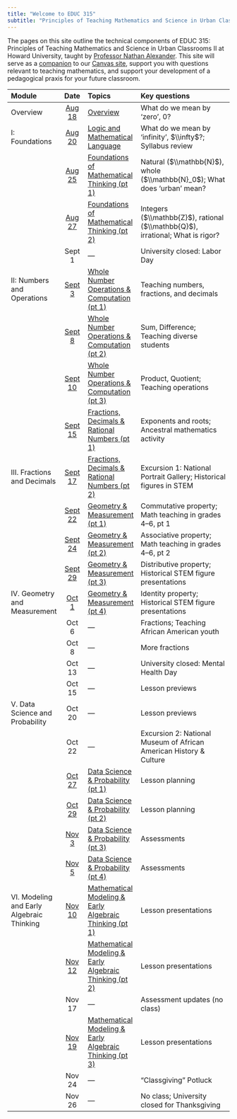 ```yaml
---
title: "Welcome to EDUC 315"
subtitle: "Principles of Teaching Mathematics and Science in Urban Classrooms II"
---
```


The pages on this site outline the technical components of EDUC 315: Principles of Teaching Mathematics and Science in Urban Classrooms II at Howard University, taught by [Professor Nathan Alexander](https://professornaite.github.io){target="_blank"}. This site will serve as a <u>companion</u> to our [Canvas site](https://canvas.howard.edu/courses/61566){target="_blank"}, support you with questions relevant to teaching mathematics, and support your development of a pedagogical praxis for your future classroom.

::: column-screen-inset-right
| Module | Date | Topics | Key questions |
|:--------|:---:|:--------|:-------------------|
| Overview                                      | [Aug 18](modules/module00.html) | [Overview](modules/module00.html)                                  | What do we mean by ‘zero’, $0$?                                |
| I: Foundations                                       | [Aug 20](modules/module01.html) | [Logic and Mathematical Language](modules/module01.html)           | What do we mean by ‘infinity’, $\\infty$?; Syllabus review      |
|        | [Aug 25](modules/module02.html) | [Foundations of Mathematical Thinking (pt 1)](modules/module02.html) | Natural ($\\mathbb{N}$), whole ($\\mathbb{N}_0$); What does 'urban' mean? |
|        | [Aug 27](modules/module02.html) | [Foundations of Mathematical Thinking (pt 2)](modules/module02.html) | Integers ($\\mathbb{Z}$), rational ($\\mathbb{Q}$), irrational; What is rigor? |
|                                              | Sept 1      | —                                                                      | University closed: Labor Day                                    |
|  II: Numbers and Operations        | [Sept 3](modules/module03.html) | [Whole Number Operations & Computation (pt 1)](modules/module03.html)     | Teaching numbers, fractions, and decimals                       |
|    | [Sept 8](modules/module03.html#sum-and-difference) | [Whole Number Operations & Computation (pt 2)](modules/module03.html#sum-and-difference) | Sum, Difference; Teaching diverse students                      |
|       | [Sept 10](modules/module03.html#product-and-quotient) | [Whole Number Operations & Computation (pt 3)](modules/module03.html#product-and-quotient) | Product, Quotient; Teaching operations                          |
|    | [Sept 15](modules/module03.html#exponents-and-roots) | [Fractions, Decimals & Rational Numbers (pt 1)](modules/module03.html#exponents-and-roots) | Exponents and roots; Ancestral mathematics activity             |
| III. Fractions and Decimals    | [Sept 17](modules/module03.html#stem-figures-and-history) | [Fractions, Decimals & Rational Numbers (pt 2)](modules/module03.html#stem-figures-and-history) | Excursion 1: National Portrait Gallery; Historical figures in STEM |
|                   | [Sept 22](modules/module04.html) | [Geometry & Measurement (pt 1)](modules/module04.html)                   | Commutative property; Math teaching in grades 4–6, pt 1         |
|                   | [Sept 24](modules/module04.html) | [Geometry & Measurement (pt 2)](modules/module04.html)                   | Associative property; Math teaching in grades 4–6, pt 2         |
|                    | [Sept 29](modules/module04.html) | [Geometry & Measurement (pt 3)](modules/module04.html)                   | Distributive property; Historical STEM figure presentations      |
|  IV. Geometry and Measurement              | [Oct 1](modules/module04.html)   | [Geometry & Measurement (pt 4)](modules/module04.html)                   | Identity property; Historical STEM figure presentations          |
|                                              | Oct 6       | —                                                                      | Fractions; Teaching African American youth                      |
|                                              | Oct 8       | —                                                                      | More fractions                                                  |
|                                              | Oct 13      | —                                                                      | University closed: Mental Health Day                            |
|                                              | Oct 15      | —                                                                      | Lesson previews                                                 |
|    V. Data Science and Probability                                          | Oct 20      | —                                                                      | Lesson previews                                                 |
|                                              | Oct 22      | —                                                                      | Excursion 2: National Museum of African American History & Culture|
|                 | [Oct 27](modules/module05.html) | [Data Science & Probability (pt 1)](modules/module05.html)               | Lesson planning                                                 |
|                 | [Oct 29](modules/module05.html) | [Data Science & Probability (pt 2)](modules/module05.html)               | Lesson planning                                                 |
|                | [Nov 3](modules/module05.html)  | [Data Science & Probability (pt 3)](modules/module05.html)               | Assessments                                                     |
|                 | [Nov 5](modules/module05.html)  | [Data Science & Probability (pt 4)](modules/module05.html)               | Assessments                                                     |
| VI. Modeling and Early Algebraic Thinking | [Nov 10](modules/module06.html) | [Mathematical Modeling & Early Algebraic Thinking (pt 1)](modules/module06.html) | Lesson presentations                                            |
| | [Nov 12](modules/module06.html) | [Mathematical Modeling & Early Algebraic Thinking (pt 2)](modules/module06.html) | Lesson presentations                                            |
|  | Nov 17     | —                                                                      | Assessment updates (no class)                                   |
|  | [Nov 19](modules/module06.html) | [Mathematical Modeling & Early Algebraic Thinking (pt 3)](modules/module06.html) | Lesson presentations                                            |
|                                              | Nov 24      | —                                                                      | “Classgiving” Potluck                                           |
|                                              | Nov 26      | —                                                                      | No class; University closed for Thanksgiving                    |
:::


